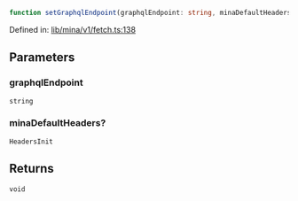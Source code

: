```ts
function setGraphqlEndpoint(graphqlEndpoint: string, minaDefaultHeaders?: HeadersInit): void;
```

Defined in: [lib/mina/v1/fetch.ts:138](https://github.com/o1-labs/o1js/blob/fca908c243ee8e908efacaf73a882d48759e675a/src/lib/mina/v1/fetch.ts#L138)

## Parameters

### graphqlEndpoint

`string`

### minaDefaultHeaders?

`HeadersInit`

## Returns

`void`
